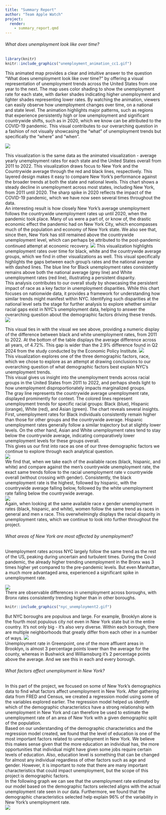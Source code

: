 ```yaml
---
title: "Summary Report"
author: "Team Apple Watch"
project:
  render:
    - summary_report.qmd
---
```


###### What does unemployment look like over time?  
```r
library(knitr)
knitr::include_graphics("unemployment_animation_cc1.gif")
```

This animated map provides a clear and intuitive answer to the question "What does unemployment look like over time?" by offering a visual representation of unemployment trends across the United States from one year to the next. The map uses color shading to show the unemployment rate for each state, with darker shades indicating higher unemployment and lighter shades representing lower rates. By watching the animation, viewers can easily observe how unemployment changes over time, on a national and state level. The animation highlights major patterns, such as regions that experience persistently high or low unemployment and significant countrywide shifts, such as in 2020, which we know can be attributed to the COVID-19 pandemic. This visual contributes to our overarching question in a fashion of not visually showcasing the "what" of unemployment trends but specifically the "where" and "when".

![](summary_report_cc2.PNG)

This visualization is the same data as the animated visualization - average yearly unemployment rates for each state and the United States overall from 2011 to 2022. This visualization draws focus to New York and the Countrywide average through the red and black lines, respectively. This layered design makes it easy to compare New York's performance against the broader trends at both the state and national levels.
This chart shows a steady decline in unemployment across most states, including New York, from 2011 until 2020. The sharp spike in 2020 reflects the impact of the COVID-19 pandemic, which we have now seen several times throughout the data.  
An interesting result is how closely New York's average unemployment follows the countrywide unemployment rates up until 2020, when the pandemic took place. Many of us were a part of, or know of, the drastic economic effect the pandemic had on New York City, which encompasses much of the population and economy of New York state. We also see that, since then, New York has still remained above the countrywide unemployment level, which can perhaps be attributed to the post-pandemic continued attempt at economic recovery. 
![](summary_report_cc3.PNG)
This visualization highlights unemployment rates over time for black, white and the countrywide average groups, which we find in other visualizations as well. This visual specifically highlights the gaps between each group's rates and the national average with dashed lines. The blue line for Black unemployment rates consistently remains above both the national average (grey line) and White unemployment rates (red line), illustrating a persistent disparity.  
This analysis contributes to our overall study by showcasing the persistent impact of race as a key factor in unemployment disparities. While this chart focuses on nationwide data, it provides a framework for understanding how similar trends might manifest within NYC. Identifying such disparities at the national level sets the stage for further analysis to explore whether similar racial gaps exist in NYC's unemployment data, helping to answer the overarching question about the demographic factors driving these trends.  
![](summary_report_cc4.PNG)  


This visual ties in with the visual we see above, providing a numeric display of the difference between black and white unemployment rates, from 2011 to 2022. At the bottom of the table displays the average difference across all years, of 4.72%. This gap is wider than the 2.9% difference found in Q2 2024 from the study conducted by the Economic Policy Institute. 
![](summary_report_cc5.PNG)  
This visualization explores one of the three demographic factors, race, which we chose to explore as an attempt at drawing conclusions to our overarching question of what demographic factors best explain NYC's unemployment trends.  
This visual gives us insight into the unemployment trends across racial groups in the United States from 2011 to 2022, and perhaps sheds light to how unemployment disproportionately impacts marginalized groups.  
The gray line represents the countrywide average unemployment rate, displayed prominently for context. The colored lines represent unemployment trends for specific racial groups: Black (blue), Hispanic (orange), White (red), and Asian (green).
The chart reveals several insights. First, unemployment rates for Black individuals consistently remain higher than those for other groups and the countrywide average. Hispanic unemployment rates generally follow a similar trajectory but at slightly lower levels. On the other hand, Asian and White unemployment rates tend to stay below the countrywide average, indicating comparatively lower unemployment levels for these groups overall.  
This gives us our first into race as one of our three demographic factors we continue to explore through each analytical question.   
![](summary_report_cc6.PNG)  
We find that, when we take each of the available races (black, hispanic, and white) and compare against the men's countrywide unemployment rate, the exact same trends follow to the racial unemployment rate v countrywide overall (without crossing with gender). Consistently, the black unemployment rate is the highest, followed by hispanic, with the countrywide average falling below, followed by the white unemployment rate falling below the countrywide average.   
![](summary_report_cc7.PNG)  
Again, when looking at the same available race x gender unemployment rates (black, hispanic, and white), women follow the same trend as races in general and men x race. This overwhelmingly displays the racial disparity in unemployment rates, which we continue to look into further throughout the project.  

###### What areas of New York are most affected by unemployment?  
Unemployment rates across NYC largely follow the same trend as the rest of the US, peaking during uncertain and turbulent times. During the Covid pandemic, the already higher trending unemployment in the Bronx was 3 times higher yet compared to the pre-pandemic levels. But even Manhattan, a much more advantaged area, experienced a significant spike in unemployment rate.

![](summary_report_ao1.PNG)  
There are observable differences in unemployment across boroughs, with Bronx rates consistently trending higher than in other boroughs.
```r
knitr::include_graphics("nyc_unemployment2.gif")
```
But NYC boroughs are populous and large. For example, Brooklyn alone is the fourth most populous city not even in New York state but in the entire country. It’s not only big - it’s also very diverse. Within each borough, there are multiple neighborhoods that greatly differ from each other in a number of ways. 
![](summary_report_ao2.PNG)  
Unemployment rate in Greenpoint, one of the more affluent areas in Brooklyn, is almost 3 percentage points lower than the average for the county, whereas in Bushwick and Williamsburg it’s 2 percentage points above the average. And we see this in each and every borough.  

###### What factors affect unemployment in New York?    

In this part of the project, we focused on some of New York’s demographics data to find what factors affect unemployment in New York. After gathering data from FRED and Census, we created a regression model using some of the variables explored earlier. The regression model helped us identify which of the demographic characteristics have a strong relationship with unemployment in New York and can therefore be used to estimate the unemployment rate of an area of New York with a given demographic split of the population.  
Based on our understanding of the demographic characteristics and the regression model created, we found that the level of education is one of the most important factors related to unemployment in New York. We believe this makes sense given that the more education an individual has, the more opportunities that individual might have given some jobs require certain levels of education. Also, education level is something that can be changed for almost any individual regardless of other factors such as age and gender. However, it is important to note that there are many important characteristics that could impact unemployment, but the scope of this project is demographic factors.  
In the following graph we can see that the unemployment rate estimated by our model based on the demographic factors selected aligns with the actual unemployment rate seen in our data. Furthermore, we found that the demographic characteristics selected help explain 96% of the variability in New York’s unemployment rate.  
![](summary_report_mt1.PNG)  